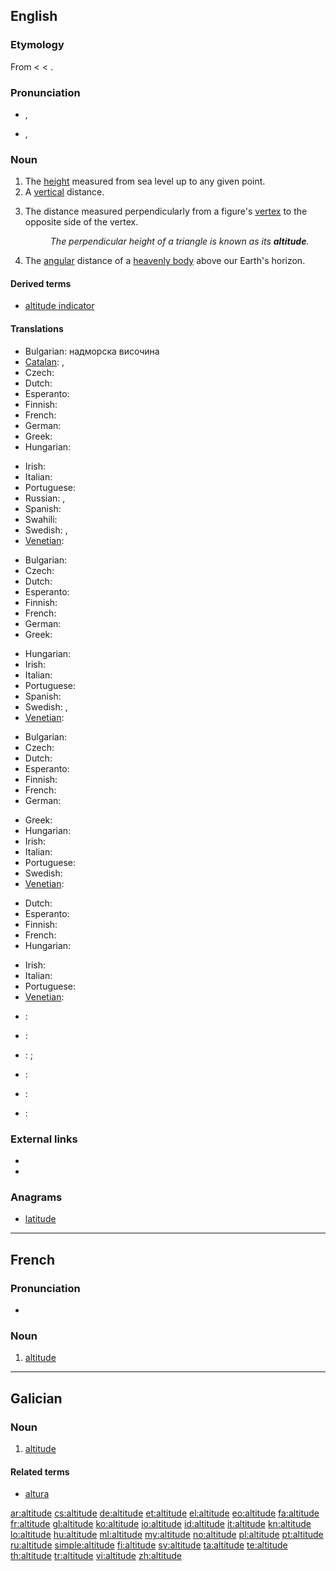 ==English==
{{wikipedia}}

===Etymology===
From {{etyl|enm|en}} < {{etyl|la|en}} {{term|altitudo||height|lang=la}} < {{term|altus||high|lang=la}}.

===Pronunciation===
* {{a|UK}} {{IPA|/ˈælt.ɪˌtjuːd/}}, {{SAMPA|/"{lt.I%tju:d/}}
* {{a|US}} {{IPA|/ˈæltəˌtud/}}, {{SAMPA|/"{l.t@%tud/}}

===Noun===
{{en-noun}}

# The [[height]] measured from sea level up to any given point.
# A [[vertical]] distance.
# {{geometry}} The distance measured perpendicularly from a figure's [[vertex]] to the opposite side of the vertex.
#: ''The perpendicular height of a triangle is known as its '''altitude'''.''
# {{astronomy}} The [[angular]] distance of a [[heavenly body]] above our Earth's horizon.

====Derived terms====
* [[altitude indicator]]

====Translations====
{{trans-top|height measured from sea}}
* Bulgarian: надморска височина
* [[Catalan]]: {{t|ca|altitud|f}}, {{t|ca|alçada|f}}
* Czech: {{t-|cs|nadmořská výška|f}}
* Dutch: {{t+|nl|hoogte}}
* Esperanto: {{t-|eo|alteco|xs=Esperanto}}
* Finnish: {{t+|fi|korkeus}}
* French: {{t+|fr|altitude|f}}
* German: {{t+|de|Höhe|f}}
* Greek: {{t+|el|υψόμετρο|n|tr=ypsómetro}}
* Hungarian: {{t+|hu|magasság}}
{{trans-mid}}
* Irish: {{t-|ga|airde|f|xs=Irish}}
* Italian: {{t-|it|altitudine|f}}
* Portuguese: {{t+|pt|altitude|f}}
* Russian: {{t+|ru|высота|f|tr=vysotá}}, {{t|ru|высота над уровнем моря|f|tr=vysotá nad úrovnem mórja}}
* Spanish: {{t|es|altitud|p}}
* Swahili: {{t|sw|kimo}}
* Swedish: {{t-|sv|altitud|c}},  {{t+|sv|höjd|c}}
* [[Venetian]]: {{tø|vec|altézsa|f}}
{{trans-bottom}}

{{trans-top|distance measured upwards}}
* Bulgarian: {{t|bg|височина}}
* Czech: {{t-|cs|výška|f}}
* Dutch: {{t+|nl|hoogte}}
* Esperanto: {{t-|eo|alteco|xs=Esperanto}}
* Finnish: {{t+|fi|korkeus}}
* French: {{t+|fr|altitude|f}}
* German: {{t+|de|Höhe|f}}
* Greek: {{t+|el|ύψος|n|tr=ýpsos}}
{{trans-mid}}
* Hungarian: {{t+|hu|magasság}}
* Irish: {{t-|ga|airde|f|xs=Irish}}
* Italian: {{t+|it|altezza|f}}
* Portuguese: {{t+|pt|altitude|f}}
* Spanish: {{t|es|altura|f}}
* Swedish: {{t+|sv|höjd|c}},  {{t-|sv|altitud|c}}
* [[Venetian]]: {{tø|vec|altézsa|f}}
{{trans-bottom}}

{{trans-top|distance measured perpendicularly from a figure's vertex to the opposite side of the vertex}}
* Bulgarian: {{t|bg|височина}}
* Czech: {{t-|cs|výška|f}}
* Dutch: {{t+|nl|hoogte}}
* Esperanto: {{t-|eo|alteco|xs=Esperanto}}
* Finnish: {{t+|fi|korkeus}}
* French: {{t+|fr|hauteur|f}}
* German: {{t+|de|Höhe|f}}
{{trans-mid}}
* Greek: {{t+|el|ύψος|n|tr=ýpsos}}
* Hungarian: {{t+|hu|magasság}}
* Irish: {{t-|ga|airde|f|xs=Irish}}
* Italian: {{t+|it|altezza|f}}
* Portuguese: {{t+|pt|altitude|f}}
* Swedish: {{t+|sv|höjd|c}}
* [[Venetian]]: {{tø|vec|altézsa|f}}
{{trans-bottom}}

{{trans-top|distance measured angularly of a heavenly body}}
* Dutch: {{t+|nl|hoogte}}
* Esperanto: {{t-|eo|alteco|xs=Esperanto}}
* Finnish: {{t+|fi|korkeus}}
* French: {{t+|fr|altitude|f}}
* Hungarian: {{t+|hu|magasság}}
{{trans-mid}}
* Irish: {{t-|ga|airde|f|xs=Irish}}
* Italian: {{t+|it|altezza|f}}
* Portuguese: {{t+|pt|altitude|f}}
* [[Venetian]]: {{tø|vec|altézsa|f}}
{{trans-bottom}}

{{checktrans-top}}
* {{ttbc|zh}}: {{t-|cmn|海拔|sc=Hani}}
* {{ttbc|ia}}: {{t-|ia|altitude|xs=Interlingua}}
* {{ttbc|ja}}: {{t|ja|高さ|tr=takasa}}; {{t+|ja|高度|tr=kōdo}}
* {{ttbc|ko}}: {{t|ko|고도|sc=Hang}}
{{trans-mid}}
* {{ttbc|ku}}: {{t|ku|به‌رزی|sc=ku-Arab}}
* {{ttbc|pl}}: {{t|pl|wysokość bezwzględna}}
{{trans-bottom}}

===External links===
* {{R:Webster 1913}}
* {{R:Century 1911}}

===Anagrams===
* [[latitude]]

----

==French==

===Pronunciation===
* {{audio|Fr-altitude.ogg|Audio}}

===Noun===
{{fr-noun|f}}

# [[#English|altitude]]

----

==Galician==

===Noun===
{{gl-noun|f}}

# [[#English|altitude]]

====Related terms====
* [[altura]]

[[ar:altitude]]
[[cs:altitude]]
[[de:altitude]]
[[et:altitude]]
[[el:altitude]]
[[eo:altitude]]
[[fa:altitude]]
[[fr:altitude]]
[[gl:altitude]]
[[ko:altitude]]
[[io:altitude]]
[[id:altitude]]
[[it:altitude]]
[[kn:altitude]]
[[lo:altitude]]
[[hu:altitude]]
[[ml:altitude]]
[[my:altitude]]
[[no:altitude]]
[[pl:altitude]]
[[pt:altitude]]
[[ru:altitude]]
[[simple:altitude]]
[[fi:altitude]]
[[sv:altitude]]
[[ta:altitude]]
[[te:altitude]]
[[th:altitude]]
[[tr:altitude]]
[[vi:altitude]]
[[zh:altitude]]